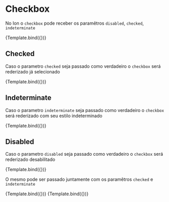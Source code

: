 
<Meta title="Ion/Checkbox" component={CheckboxComponent} />


# Checkbox

No Ion o `checkbox` pode receber os paramêtros `disabled`, `checked`, `indeterminate`

<Canvas>
  <Story name="type: enabled">{Template.bind({})}</Story>
</Canvas>

## Checked

Caso o parametro `checked` seja passado como verdadeiro o `checkbox` será rederizado já selecionado

<Canvas>
  <Story name="type: checked" args={{ checked: true }}>
    {Template.bind({})}
  </Story>
</Canvas>

## Indeterminate

Caso o parametro `indeterminate` seja passado como verdadeiro o `checkbox` será rederizado com seu estilo indeterminado

<Canvas>
  <Story name="type: indeterminate" args={{ indeterminate: true }}>
    {Template.bind({})}
  </Story>
</Canvas>

## Disabled

Caso o parametro `disabled` seja passado como verdadeiro o `checkbox` será rederizado desabilitado

<Canvas>
  <Story name="type: disabled" args={{ disabled: true }}>
    {Template.bind({})}
  </Story>
</Canvas>

O mesmo pode ser passado juntamente com os paramêtros `checked` e `indeterminate`

<Canvas>
  <Story name="type: disabled-checked" args={{ checked: true, disabled: true }}>
    {Template.bind({})}
  </Story>
  <Story
    name="type: disabled-indeterminate"
    args={{ indeterminate: true, disabled: true }}
  >
    {Template.bind({})}
  </Story>
</Canvas>
